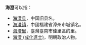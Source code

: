 {{distinguish|澄海}}
'''海澄'''可以指：
* [[海澄县|海澄县]]，中国旧县名。
* [[海澄镇|海澄镇]]，中國福建省漳州市城镇名。
* [[海澄里|海澄里]]，臺灣臺南市佳里區的里。
* [[海澄_(成化進士)|海澄 (成化進士)]]，明朝政治人物。

{{disambig|Cat=二字作品消歧义}}
